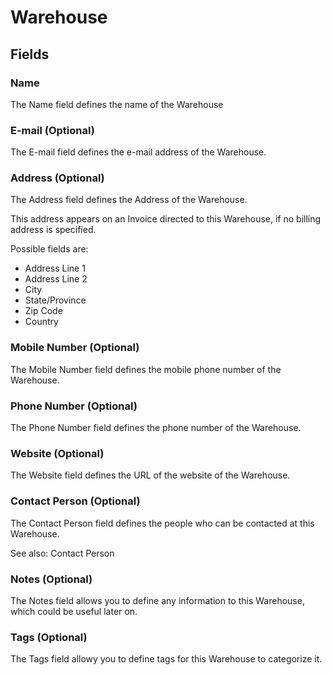 
# Warehouse

## Fields

### Name

The Name field defines the name of the Warehouse

### E-mail (Optional)

The E-mail field defines the e-mail address of the Warehouse.

### Address (Optional)

The Address field defines the Address of the Warehouse.

This address appears on an <Link href="/invoice">Invoice</Link> directed to this Warehouse, if no billing address is specified.

Possible fields are:

- Address Line 1
- Address Line 2
- City
- State/Province
- Zip Code
- Country

### Mobile Number (Optional)

The Mobile Number field defines the mobile phone number of the Warehouse.

### Phone Number (Optional)

The Phone Number field defines the phone number of the Warehouse.

### Website (Optional)

The Website field defines the URL of the website of the Warehouse.

### Contact Person (Optional)

The Contact Person field defines the people who can be contacted at this Warehouse.

See also: <Link href="/secondary-entities/contact-person">Contact Person</Link>

### Notes (Optional)

The Notes field allows you to define any information to this Warehouse, which could be useful later on.

### Tags (Optional)

The Tags field allowy you to define tags for this Warehouse to categorize it.
